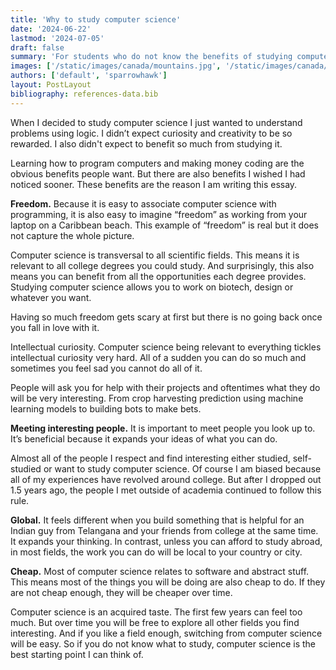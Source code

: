 ```yaml
---
title: 'Why to study computer science'
date: '2024-06-22'
lastmod: '2024-07-05'
draft: false
summary: 'For students who do not know the benefits of studying computer science'
images: ['/static/images/canada/mountains.jpg', '/static/images/canada/toronto.jpg']
authors: ['default', 'sparrowhawk']
layout: PostLayout
bibliography: references-data.bib
---
```


When I decided to study computer science I just wanted to understand problems using logic. I didn’t expect curiosity and creativity to be so rewarded. I also didn't expect to benefit so much from studying it.

Learning how to program computers and making money coding are the obvious benefits people want. But there are also benefits I wished I had noticed sooner. These benefits are the reason I am writing this essay.

**Freedom.** Because it is easy to associate computer science with programming, it is also easy to imagine “freedom” as working from your laptop on a Caribbean beach. This example of “freedom” is real but it does not capture the whole picture.

Computer science is transversal to all scientific fields. This means it is relevant to all college degrees you could study. And surprisingly, this also means you can benefit from all the opportunities each degree provides. Studying computer science allows you to work on biotech, design or whatever you want. 

Having so much freedom gets scary at first but there is no going back once you fall in love with it.

Intellectual curiosity. Computer science being relevant to everything tickles intellectual curiosity very hard. All of a sudden you can do so much and sometimes you feel sad you cannot do all of it.

People will ask you for help with their projects and oftentimes what they do will be very interesting. From crop harvesting prediction using machine learning models to building bots to make bets.


**Meeting interesting people.** It is important to meet people you look up to. It’s beneficial because it expands your ideas of what you can do.

Almost all of the people I respect and find interesting either studied, self-studied or want to study computer science. Of course I am biased because all of my experiences have revolved around college. But after I dropped out 1.5 years ago, the people I met outside of academia continued to follow this rule.

**Global.** It feels different when you build something that is helpful for an Indian guy from Telangana and your friends from college at the same time. It expands your thinking. In contrast, unless you can afford to study abroad, in most fields, the work you can do will be local to your country or city.

**Cheap.** Most of computer science relates to software and abstract stuff. This means most of the things you will be doing are also cheap to do. If they are not cheap enough, they will be cheaper over time.



Computer science is an acquired taste. The first few years can feel too much. But over time you will be free to explore all other fields you find interesting. And if you like a field enough,  switching from computer science will be easy. So if you do not know what to study, computer science is the best starting point I can think of. 
